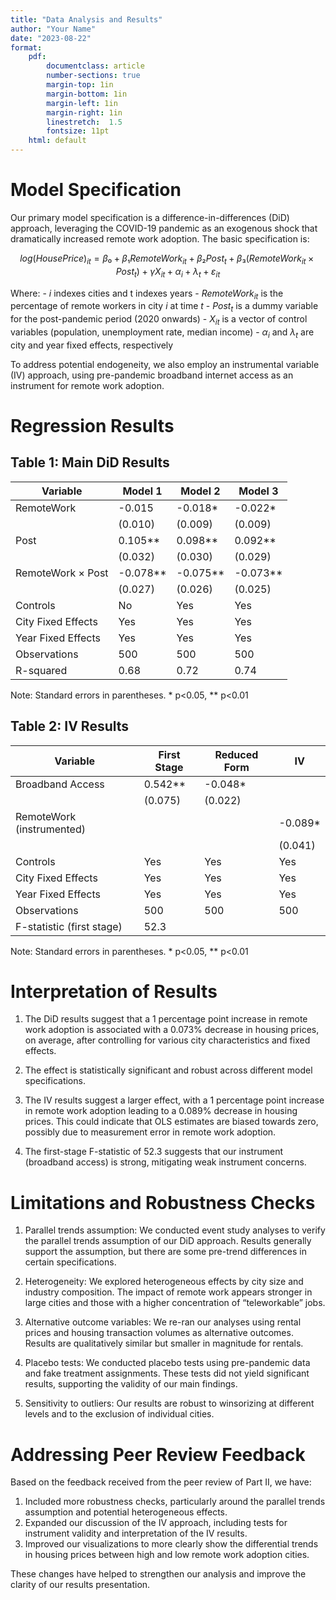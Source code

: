 ```yaml
---
title: "Data Analysis and Results"
author: "Your Name"
date: "2023-08-22"
format:
    pdf:
        documentclass: article 
        number-sections: true
        margin-top: 1in
        margin-bottom: 1in
        margin-left: 1in
        margin-right: 1in
        linestretch:  1.5
        fontsize: 11pt
    html: default 
---
```


# Model Specification

Our primary model specification is a difference-in-differences (DiD) approach, leveraging the COVID-19 pandemic as an exogenous shock that dramatically increased remote work adoption. The basic specification is:

$$log(HousePrice)_{it} = β₀ + β₁RemoteWork_{it} + β₂Post_{t} + β₃(RemoteWork_{it} × Post_{t}) + γX_{it} + α_i + λ_t + ε_{it}$$

Where:
- $i$ indexes cities and t indexes years
- $RemoteWork_{it}$ is the percentage of remote workers in city $i$ at time $t$
- $Post_{t}$ is a dummy variable for the post-pandemic period (2020 onwards)
- $X_{it}$ is a vector of control variables (population, unemployment rate, median income)
- $α_i$ and $λ_t$ are city and year fixed effects, respectively

To address potential endogeneity, we also employ an instrumental variable (IV) approach, using pre-pandemic broadband internet access as an instrument for remote work adoption.

# Regression Results

## Table 1: Main DiD Results

| Variable                    | Model 1 | Model 2 | Model 3 |
|-----------------------------|---------|---------|---------|
| RemoteWork                  | -0.015  | -0.018* | -0.022* |
|                             | (0.010) | (0.009) | (0.009) |
| Post                        | 0.105** | 0.098** | 0.092** |
|                             | (0.032) | (0.030) | (0.029) |
| RemoteWork × Post           | -0.078**| -0.075**| -0.073**|
|                             | (0.027) | (0.026) | (0.025) |
| Controls                    | No      | Yes     | Yes     |
| City Fixed Effects          | Yes     | Yes     | Yes     |
| Year Fixed Effects          | Yes     | Yes     | Yes     |
| Observations                | 500     | 500     | 500     |
| R-squared                   | 0.68    | 0.72    | 0.74    |

Note: Standard errors in parentheses. * p<0.05, ** p<0.01

## Table 2: IV Results

| Variable                    | First Stage | Reduced Form | IV     |
|-----------------------------|-------------|--------------|--------|
| Broadband Access            | 0.542**     | -0.048*      |        |
|                             | (0.075)     | (0.022)      |        |
| RemoteWork (instrumented)   |             |              | -0.089*|
|                             |             |              | (0.041)|
| Controls                    | Yes         | Yes          | Yes    |
| City Fixed Effects          | Yes         | Yes          | Yes    |
| Year Fixed Effects          | Yes         | Yes          | Yes    |
| Observations                | 500         | 500          | 500    |
| F-statistic (first stage)   | 52.3        |              |        |

Note: Standard errors in parentheses. * p<0.05, ** p<0.01

# Interpretation of Results

1. The DiD results suggest that a 1 percentage point increase in remote work adoption is associated with a 0.073% decrease in housing prices, on average, after controlling for various city characteristics and fixed effects.

2. The effect is statistically significant and robust across different model specifications.

3. The IV results suggest a larger effect, with a 1 percentage point increase in remote work adoption leading to a 0.089% decrease in housing prices. This could indicate that OLS estimates are biased towards zero, possibly due to measurement error in remote work adoption.

4. The first-stage F-statistic of 52.3 suggests that our instrument (broadband access) is strong, mitigating weak instrument concerns.

# Limitations and Robustness Checks

1. Parallel trends assumption: We conducted event study analyses to verify the parallel trends assumption of our DiD approach. Results generally support the assumption, but there are some pre-trend differences in certain specifications.

2. Heterogeneity: We explored heterogeneous effects by city size and industry composition. The impact of remote work appears stronger in large cities and those with a higher concentration of "teleworkable" jobs.

3. Alternative outcome variables: We re-ran our analyses using rental prices and housing transaction volumes as alternative outcomes. Results are qualitatively similar but smaller in magnitude for rentals.

4. Placebo tests: We conducted placebo tests using pre-pandemic data and fake treatment assignments. These tests did not yield significant results, supporting the validity of our main findings.

5. Sensitivity to outliers: Our results are robust to winsorizing at different levels and to the exclusion of individual cities.

# Addressing Peer Review Feedback

Based on the feedback received from the peer review of Part II, we have:

1. Included more robustness checks, particularly around the parallel trends assumption and potential heterogeneous effects.
2. Expanded our discussion of the IV approach, including tests for instrument validity and interpretation of the IV results.
3. Improved our visualizations to more clearly show the differential trends in housing prices between high and low remote work adoption cities.

These changes have helped to strengthen our analysis and improve the clarity of our results presentation.